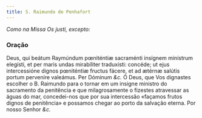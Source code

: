 ```yaml
---
title: S. Raimundo de Penhafort
---
```


<em>Como na Missa Os justi, excepto:</em>


<LinkCard href="/missal/comum/16abades" title="Abades - Missa Os justi" />

### Oração

<div class="grid grid-cols-2 gap-5">
  <span class="text-justify">
    Deus, qui beátum Raymúndum pœniténtiæ sacraménti insígnem minístrum
    elegísti, et per maris undas mirabíliter traduxísti: concéde; ut ejus
    intercessióne dignos pœniténtiæ fructus fácere, et ad ætérnæ salútis portum
    perveníre valeámus. Per Dóminum <em>&c.</em>
  </span>
  <span class="text-justify">
    Ó Deus, que Vos dignastes escolher o B. Raimundo para o tornar em um insigne
    ministro do sacramento da penitência e que milagrosamente o fizestes
    atravessar as águas do mar, concedei-nos que por sua intercessão «façamos
    frutos dignos de penitência» e possamos chegar ao porto da salvação eterna.
    Por nosso Senhor <em>&c.</em>
  </span>
</div>
